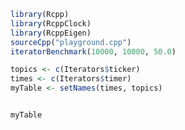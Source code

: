 

```R
library(Rcpp)
library(RcppClock)
library(RcppEigen)
sourceCpp("playground.cpp")
iteratorBenchmark(10000, 10000, 50.0)
```



```R
topics <- c(Iterators$ticker)
times <- c(Iterators$timer)
myTable <- setNames(times, topics)


myTable

```